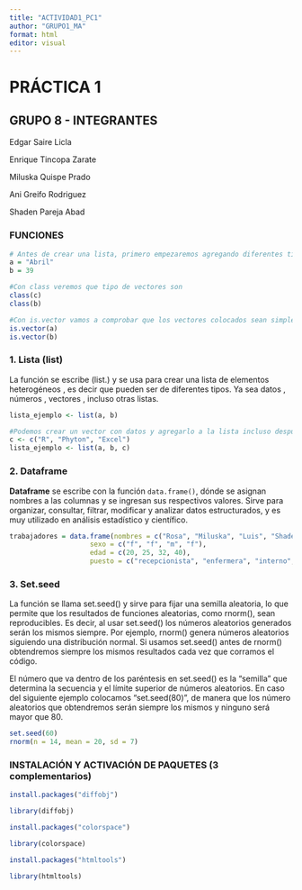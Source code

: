 ```yaml
---
title: "ACTIVIDAD1_PC1"
author: "GRUPO1_MA"
format: html
editor: visual
---
```


# PRÁCTICA 1

## GRUPO 8 - INTEGRANTES

Edgar Saire Licla

Enrique Tincopa Zarate

Miluska Quispe Prado

Ani Greifo Rodriguez

Shaden Pareja Abad

### FUNCIONES

```r
# Antes de crear una lista, primero empezaremos agregando diferentes tipos de vectores
a = "Abril"
b = 39
```

```r
#Con class veremos que tipo de vectores son
class(c)
class(b)
```

```r
#Con is.vector vamos a comprobar que los vectores colocados sean simples
is.vector(a) 
is.vector(b)
```

### 1. Lista (list)

La función se escribe (list.) y se usa para crear una lista de elementos heterogéneos , es decir que pueden ser de diferentes tipos. Ya sea datos , números , vectores , incluso otras listas.

```r
lista_ejemplo <- list(a, b)
```

```r
#Podemos crear un vector con datos y agregarlo a la lista incluso después de creada, solo se debe volver a correr el chunk
c <- c("R", "Phyton", "Excel")
lista_ejemplo <- list(a, b, c)
```

### 2. Dataframe

**Dataframe** se escribe con la función `data.frame()`, dónde se asignan nombres a las columnas y se ingresan sus respectivos valores. Sirve para organizar, consultar, filtrar, modificar y analizar datos estructurados, y es muy utilizado en análisis estadístico y científico.

```r
trabajadores = data.frame(nombres = c("Rosa", "Miluska", "Luis", "Shadem"),
                    sexo = c("f", "f", "m", "f"),
                    edad = c(20, 25, 32, 40),
                    puesto = c("recepcionista", "enfermera", "interno", "doctora"))
```

### 3. Set.seed

La función se llama set.seed() y sirve para fijar una semilla aleatoria, lo que permite que los resultados de funciones aleatorias, como rnorm(), sean reproducibles. Es decir, al usar set.seed() los números aleatorios generados serán los mismos siempre. Por ejemplo, rnorm() genera números aleatorios siguiendo una distribución normal. Si usamos set.seed() antes de rnorm() obtendremos siempre los mismos resultados cada vez que corramos el código.

El número que va dentro de los paréntesis en set.seed() es la "semilla" que determina la secuencia y el límite superior de números aleatorios. En caso del siguiente ejemplo colocamos "set.seed(80)", de manera que los número aleatorios que obtendremos serán siempre los mismos y ninguno será mayor que 80.

```r
set.seed(60)
rnorm(n = 14, mean = 20, sd = 7)
```

### INSTALACIÓN Y ACTIVACIÓN DE PAQUETES (3 complementarios)

```r
install.packages("diffobj")
```

```r
library(diffobj)
```

```r
install.packages("colorspace")
```

```r
library(colorspace)
```

```r
install.packages("htmltools")
```

```r
library(htmltools)
```
